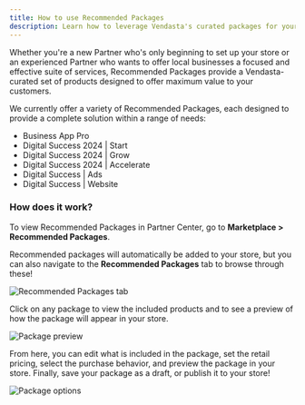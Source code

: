 ```yaml
---
title: How to use Recommended Packages
description: Learn how to leverage Vendasta's curated packages for your store
---
```


Whether you're a new Partner who's only beginning to set up your store or an experienced Partner who wants to offer local businesses a focused and effective suite of services, Recommended Packages provide a Vendasta-curated set of products designed to offer maximum value to your customers.

We currently offer a variety of Recommended Packages, each designed to provide a complete solution within a range of needs:

- Business App Pro 
- Digital Success 2024 | Start
- Digital Success 2024 | Grow
- Digital Success 2024 | Accelerate 
- Digital Success | Ads
- Digital Success | Website 

### How does it work?

To view Recommended Packages in Partner Center, go to **Marketplace > Recommended Packages**.

Recommended packages will automatically be added to your store, but you can also navigate to the **Recommended Packages** tab to browse through these! 

![Recommended Packages tab](./img/marketplace/packages/recommended-packages-tab.jpg)

Click on any package to view the included products and to see a preview of how the package will appear in your store.  

![Package preview](./img/marketplace/packages/package-preview.jpg)

From here, you can edit what is included in the package, set the retail pricing, select the purchase behavior, and preview the package in your store. Finally, save your package as a draft, or publish it to your store! 

![Package options](./img/marketplace/packages/package-options.jpg)